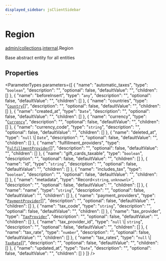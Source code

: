 ```yaml
---
displayed_sidebar: jsClientSidebar
---
```



# Region

[admin/collections](../../modules/admin_collections.mdx).[internal](../../admin_collections/modules/admin_collections.internal.mdx).Region

Base abstract entity for all entities

## Properties

<ParameterTypes parameters={[
  {
    "name": "automatic_taxes",
    "type": "`boolean`",
    "description": "",
    "optional": false,
    "defaultValue": "",
    "children": []
  },
  {
    "name": "beforeInsert",
    "type": "`any`",
    "description": "",
    "optional": false,
    "defaultValue": "",
    "children": []
  },
  {
    "name": "countries",
    "type": "[`Country`](admin_collections.internal.Country.mdx)[]",
    "description": "",
    "optional": false,
    "defaultValue": "",
    "children": []
  },
  {
    "name": "created_at",
    "type": "`Date`",
    "description": "",
    "optional": false,
    "defaultValue": "",
    "children": []
  },
  {
    "name": "currency",
    "type": "[`Currency`](admin_collections.internal.Currency.mdx)",
    "description": "",
    "optional": false,
    "defaultValue": "",
    "children": []
  },
  {
    "name": "currency_code",
    "type": "`string`",
    "description": "",
    "optional": false,
    "defaultValue": "",
    "children": []
  },
  {
    "name": "deleted_at",
    "type": "``null`` \\| `Date`",
    "description": "",
    "optional": false,
    "defaultValue": "",
    "children": []
  },
  {
    "name": "fulfillment_providers",
    "type": "[`FulfillmentProvider`](admin_collections.internal.FulfillmentProvider.mdx)[]",
    "description": "",
    "optional": false,
    "defaultValue": "",
    "children": []
  },
  {
    "name": "gift_cards_taxable",
    "type": "`boolean`",
    "description": "",
    "optional": false,
    "defaultValue": "",
    "children": []
  },
  {
    "name": "id",
    "type": "`string`",
    "description": "",
    "optional": false,
    "defaultValue": "",
    "children": []
  },
  {
    "name": "includes_tax",
    "type": "`boolean`",
    "description": "",
    "optional": false,
    "defaultValue": "",
    "children": []
  },
  {
    "name": "metadata",
    "type": "Record<`string`, `unknown`\\>",
    "description": "",
    "optional": false,
    "defaultValue": "",
    "children": []
  },
  {
    "name": "name",
    "type": "`string`",
    "description": "",
    "optional": false,
    "defaultValue": "",
    "children": []
  },
  {
    "name": "payment_providers",
    "type": "[`PaymentProvider`](admin_collections.internal.PaymentProvider.mdx)[]",
    "description": "",
    "optional": false,
    "defaultValue": "",
    "children": []
  },
  {
    "name": "tax_code",
    "type": "`string`",
    "description": "",
    "optional": false,
    "defaultValue": "",
    "children": []
  },
  {
    "name": "tax_provider",
    "type": "[`TaxProvider`](admin_collections.internal.TaxProvider.mdx)",
    "description": "",
    "optional": false,
    "defaultValue": "",
    "children": []
  },
  {
    "name": "tax_provider_id",
    "type": "``null`` \\| `string`",
    "description": "",
    "optional": false,
    "defaultValue": "",
    "children": []
  },
  {
    "name": "tax_rate",
    "type": "`number`",
    "description": "",
    "optional": false,
    "defaultValue": "",
    "children": []
  },
  {
    "name": "tax_rates",
    "type": "``null`` \\| [`TaxRate`](admin_collections.internal.TaxRate.mdx)[]",
    "description": "",
    "optional": false,
    "defaultValue": "",
    "children": []
  },
  {
    "name": "updated_at",
    "type": "`Date`",
    "description": "",
    "optional": false,
    "defaultValue": "",
    "children": []
  }
]} />
